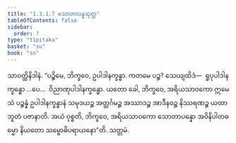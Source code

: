 ```yaml
---
title: "1.3.1.7 သောတာပန္နသုတ္တ"
tableOfContents: false
sidebar:
  order: 7
type: "tipitaka"
basket: "su"
book: "sn"
---
```



<DynamicBreadcrumb />

<Division number="109" book="sn" e="ch" v="18" p="296">

<Paragraph number="670" book="sn">
သာဝတ္ထိနိဒါနံ. “ပဉ္စိမေ, ဘိက္ခဝေ, ဥပါဒါနက္ခန္ဓာ. ကတမေ ပဉ္စ? သေယျထိဒံ—  ရူပုပါဒါနက္ခန္ဓော …ပေ…  ဝိညာဏုပါဒါနက္ခန္ဓော. ယတော ခေါ, ဘိက္ခဝေ, အရိယသာဝကော ဣမေသံ ပဉ္စန္နံ ဥပါဒါနက္ခန္ဓာနံ သမုဒယဉ္စ အတ္ထင်္ဂမဉ္စ အဿာဒဉ္စ အာဒီနဝဉ္စ နိဿရဏဉ္စ ယထာဘူတံ ပဇာနာတိ. အယံ ဝုစ္စတိ, ဘိက္ခဝေ, အရိယသာဝကော သောတာပန္နော အဝိနိပါတဓမ္မော နိယတော သမ္ဗောဓိပရာယနော”တိ.

</Paragraph>
</Division>

<Paragraph number="671" type="center" book="sn">
သတ္တမံ.
</Paragraph>